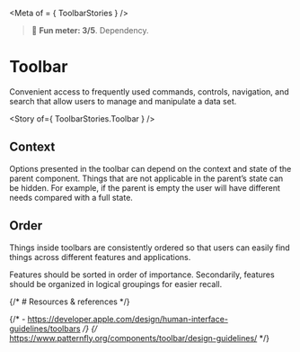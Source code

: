 
<Meta of = { ToolbarStories } />

> 🙂 **Fun meter: 3/5**. Dependency.

# Toolbar

Convenient access to frequently used commands, controls, navigation, and search that allow users to manage and manipulate a data set.

<Story of={ ToolbarStories.Toolbar } />

## Context

Options presented in the toolbar can depend on the context and state of the parent component. Things that are not applicable in the parent’s state can be hidden. For example, if the parent is empty the user will have different needs compared with a full state.

## Order

Things inside toolbars are consistently ordered so that users can easily find things across different features and applications.

Features should be sorted in order of importance. Secondarily, features should be organized in logical groupings for easier recall.


{/* # Resources & references */}

{/* - https://developer.apple.com/design/human-interface-guidelines/toolbars */}
{/* https://www.patternfly.org/components/toolbar/design-guidelines/ */}